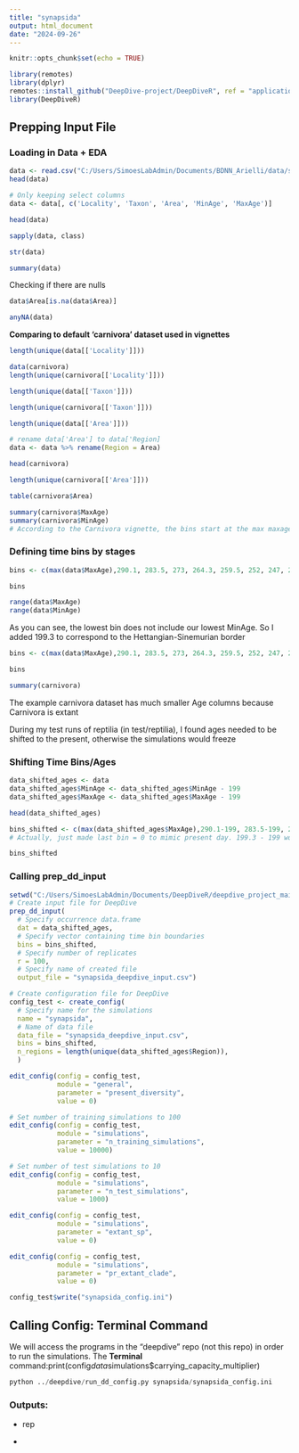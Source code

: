 ```yaml
---
title: "synapsida"
output: html_document
date: "2024-09-26"
---
```


```r
knitr::opts_chunk$set(echo = TRUE)
```

```r
library(remotes)
library(dplyr)
remotes::install_github("DeepDive-project/DeepDiveR", ref = "application_note")
library(DeepDiveR)
```

## Prepping Input File

### Loading in Data + EDA

```r
data <- read.csv("C:/Users/SimoesLabAdmin/Documents/BDNN_Arielli/data/synapsida_processed_data/synapsida_deepdive_final.csv", header = TRUE, sep = ",")
head(data)
```

```r
# Only keeping select columns
data <- data[, c('Locality', 'Taxon', 'Area', 'MinAge', 'MaxAge')]
```

```r
head(data)
```

```r
sapply(data, class)
```

```r
str(data)
```

```r
summary(data)
```

Checking if there are nulls

```r
data$Area[is.na(data$Area)]
```

```r
anyNA(data)
```

**Comparing to default 'carnivora' dataset used in vignettes**

```r
length(unique(data[['Locality']]))
```

```r
data(carnivora)
length(unique(carnivora[['Locality']]))
```

```r
length(unique(data[['Taxon']]))
```

```r
length(unique(carnivora[['Taxon']]))
```

```r
length(unique(data[['Area']]))
```

``` r
# rename data['Area'] to data['Region]
data <- data %>% rename(Region = Area)
```

```r
head(carnivora)
```

```r
length(unique(carnivora[['Area']]))
```

```r
table(carnivora$Area)

```

```r
summary(carnivora$MaxAge)
summary(carnivora$MinAge)
# According to the Carnivora vignette, the bins start at the max maxage age, and go down to just below the minimum minage, so my bins vector should do the same
```

### Defining time bins by stages

```r
bins <- c(max(data$MaxAge),290.1, 283.5, 273, 264.3, 259.5, 252, 247, 242, 237, 227, 217, 208)

bins
```

```r
range(data$MaxAge)
range(data$MinAge)

```

As you can see, the lowest bin does not include our lowest MinAge. So I added 199.3 to correspond to the Hettangian-Sinemurian border

```r
bins <- c(max(data$MaxAge),290.1, 283.5, 273, 264.3, 259.5, 252, 247, 242, 237, 227, 217, 208, 199.3)

bins
```

```r
summary(carnivora)
```

The example carnivora dataset has much smaller Age columns because Carnivora is extant

During my test runs of reptilia (in test/reptilia), I found ages needed to be shifted to the present, otherwise the simulations would freeze

### Shifting Time Bins/Ages

```r
data_shifted_ages <- data
data_shifted_ages$MinAge <- data_shifted_ages$MinAge - 199
data_shifted_ages$MaxAge <- data_shifted_ages$MaxAge - 199

head(data_shifted_ages)

```

```r
bins_shifted <- c(max(data_shifted_ages$MaxAge),290.1-199, 283.5-199, 273-199, 264.3-199, 259.5-199, 252-199, 247-199, 242-199, 237-199, 227-199, 217-199, 208-199, 0)
# Actually, just made last bin = 0 to mimic present day. 199.3 - 199 would've been basically 0 anyway

bins_shifted
```

### Calling prep_dd_input

```r
setwd("C:/Users/SimoesLabAdmin/Documents/DeepDiveR/deepdive_project_main_branch_runs/synapsida/")
# Create input file for DeepDive
prep_dd_input(
  # Specify occurrence data.frame
  dat = data_shifted_ages,
  # Specify vector containing time bin boundaries
  bins = bins_shifted,
  # Specify number of replicates
  r = 100,
  # Specify name of created file
  output_file = "synapsida_deepdive_input.csv")
```

```r
# Create configuration file for DeepDive
config_test <- create_config(
  # Specify name for the simulations
  name = "synapsida",
  # Name of data file
  data_file = "synapsida_deepdive_input.csv",
  bins = bins_shifted,
  n_regions = length(unique(data_shifted_ages$Region)),
  )
```

```r
edit_config(config = config_test,
            module = "general",
            parameter = "present_diversity", 
            value = 0)
```

```r
# Set number of training simulations to 100
edit_config(config = config_test,
            module = "simulations",
            parameter = "n_training_simulations", 
            value = 10000)

# Set number of test simulations to 10
edit_config(config = config_test,
            module = "simulations",
            parameter = "n_test_simulations", 
            value = 1000)

edit_config(config = config_test,
            module = "simulations",
            parameter = "extant_sp", 
            value = 0)

edit_config(config = config_test,
            module = "simulations",
            parameter = "pr_extant_clade", 
            value = 0)

```

```r
config_test$write("synapsida_config.ini")

```

## Calling Config: Terminal Command

We will access the programs in the "deepdive" repo (not this repo) in order to run the simulations. The **Terminal** command:print(config$data$simulations\$carrying_capacity_multiplier)

```python
python ../deepdive/run_dd_config.py synapsida/synapsida_config.ini 
```

### Outputs:

-   rep

-   
